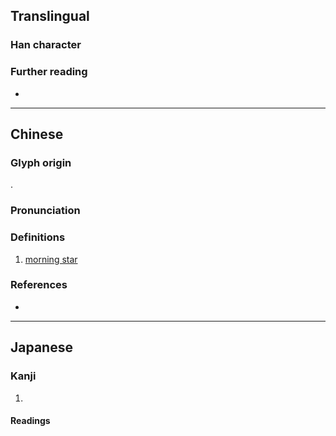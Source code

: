 {{character info}}
==Translingual==

===Han character===
{{Han char|rn=38|rad=女|as=09|sn=12|four=48421|canj=VTBN|ids=⿰女前}}

===Further reading===
* {{Han ref|kx=0266.250|dkj=06486|dj=0533.290|hdz=21068.160|uh=5A8A|ud=23178|bh=D8C4|bd=55492}}

----

==Chinese==
{{zh-forms}}

===Glyph origin===
{{Han etym}}
{{Han compound|女|前|c1=s|c2=p|ls=psc|t1=woman}}.

===Pronunciation===
{{zh-pron
|m=qián
|c=cin4,zin2
|mc=y
|oc=y
|cat=n
}}

===Definitions===
{{head|zh|Han character}}

# [[morning star]] {{gl|planet [[Venus]] as seen around dawn}}

===References===
* {{R:yue:Hanzi}}

----

==Japanese==

===Kanji===
{{ja-kanji|grade=|rs=女09}}

# {{rfdef|ja|sort=女09}}

====Readings====
{{ja-readings
|goon=ぜん
|kanon=せん
|kanyoon=し
|kun=
}}
